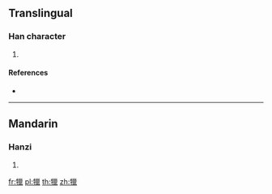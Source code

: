 ==Translingual==

===Han character===
{{Han char|rn=93|rad=牛|as=15|sn=19|four=22516|canj=HQVVV}}

# {{defn|Han|sort=牛15}}

====References====
* {{Han ref|kx=0704.390|dkj=20197|dj=1117.240|hdz=31821.120|uh=72A3|ud=29347|bh=F271|bd=62065}}

----

==Mandarin==

===Hanzi===
{{cmn-hanzi|pin=[[liè]] ([[lie4]])|wg=lieh<sup>4</sup>}}

# {{defn|lang=cmn|sort=牛15}}

[[fr:犣]]
[[pl:犣]]
[[th:犣]]
[[zh:犣]]